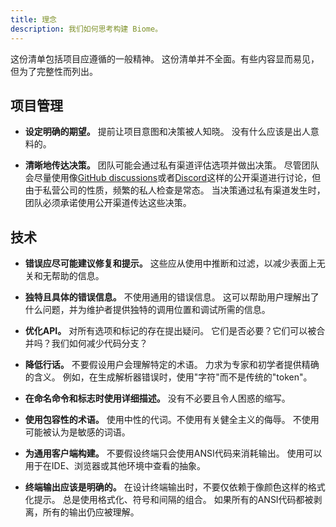 ```yaml
---
title: 理念
description: 我们如何思考构建 Biome。
---
```


这份清单包括项目应遵循的一般精神。
这份清单并不全面。有些内容显而易见，但为了完整性而列出。

## 项目管理

- **设定明确的期望。** 提前让项目意图和决策被人知晓。
  没有什么应该是出人意料的。

- **清晰地传达决策。** 团队可能会通过私有渠道评估选项并做出决策。
  尽管团队会尽量使用像[GitHub discussions](https://github.com/biomejs/biome/discussions)或者[Discord](https://discord.gg/BypW39g6Yc)这样的公开渠道进行讨论，但由于私营公司的性质，频繁的私人检查是常态。
  当决策通过私有渠道发生时，团队必须承诺使用公开渠道传达这些决策。

## 技术

- **错误应尽可能建议修复和提示。** 这些应从使用中推断和过滤，以减少表面上无关和无帮助的信息。

- **独特且具体的错误信息。** 不使用通用的错误信息。
  这可以帮助用户理解出了什么问题，并为维护者提供独特的调用位置和调试所需的信息。

- **优化API。** 对所有选项和标记的存在提出疑问。
  它们是否必要？它们可以被合并吗？我们如何减少代码分支？

- **降低行话。** 不要假设用户会理解特定的术语。
  力求为专家和初学者提供精确的含义。
  例如，在生成解析器错误时，使用"字符"而不是传统的"token"。

- **在命名命令和标志时使用详细描述。** 没有不必要且令人困惑的缩写。

- **使用包容性的术语。** 使用中性的代词。不使用有关健全主义的侮辱。
  不使用可能被认为是敏感的词语。

- **为通用客户端构建。** 不要假设终端只会使用ANSI代码来消耗输出。
  使用可以用于在IDE、浏览器或其他环境中查看的抽象。

- **终端输出应该是明确的。** 在设计终端输出时，不要仅依赖于像颜色这样的格式化提示。
  总是使用格式化、符号和间隔的组合。
  如果所有的ANSI代码都被剥离，所有的输出仍应被理解。
